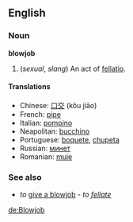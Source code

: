 ==English==

===Noun===
'''blowjob'''
# (''sexual'', ''slang'') An act of [[fellatio]].

====Translations====
*Chinese: [[口交]] (kǒu jiāo)
*French: [[pipe]] {{f}}
*Italian: [[pompino]] {{m}}
*Neapolitan: [[bucchino]] {{m}}
*Portuguese: [[boquete]], [[chupeta]] {{m}}
*Russian: [[минет]] {{m}}
*Romanian: [[muie]] {{f}}

===See also===
*''to'' [[give a blowjob]] - ''to [[fellate]]''
<!-- no such thing as "to blowjob" someone - move to "to [[blow]]" or "to [[give a blowjob]]"
===Verb===
'''to [[give]] [[a]] [[blowjob]]'''
# To [[fellate]].

====Translations====
*French: [[faire]]/[[tailler]] une [[pipe]] (à [[quelqu'un]])
*Italian: [[fare]] un [[pompino]] (a [[qualcuno]])
*Russian: [[отсосать]], [[сосать]]
-->

[[de:Blowjob]]